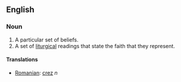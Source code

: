 ==English==

===Noun===
#A particular set of beliefs.
#A set of [[liturgical]] readings that state the faith that they represent.
====Translations====
*[[Romanian]]: [[crez]] ''n''